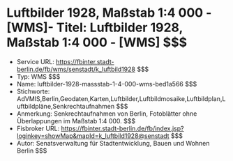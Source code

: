 # Luftbilder 1928, Maßstab 1:4 000 - [WMS]- Titel: Luftbilder 1928, Maßstab 1:4 000 - [WMS] $$$
- Service URL: https://fbinter.stadt-berlin.de/fb/wms/senstadt/k_luftbild1928 $$$
- Typ: WMS $$$
- Name: luftbilder-1928-massstab-1-4-000-wms-bed1a566 $$$
- Stichworte: AdVMIS,Berlin,Geodaten,Karten,Luftbilder,Luftbildmosaike,Luftbildplan,Luftbildpläne,Senkrechtaufnahmen $$$
- Anmerkung: Senkrechtaufnahmen von Berlin, Fotoblätter ohne Überlappungen im Maßstab 1:4 000. $$$
- Fisbroker URL: https://fbinter.stadt-berlin.de/fb/index.jsp?loginkey=showMap&mapId=k_luftbild1928@senstadt $$$
- Autor: Senatsverwaltung für Stadtentwicklung, Bauen und Wohnen Berlin $$$
